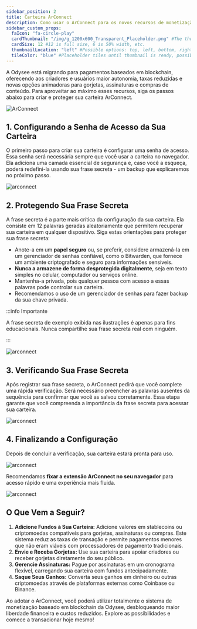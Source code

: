 ```yaml
---
sidebar_position: 2
title: Carteira ArConnect
description: Como usar o ArConnect para os novos recursos de monetização do Odysee
sidebar_custom_props:
  faIcon: "fa-circle-play"
  cardThumbnail: "/img/g_1200x600_Transparent_Placeholder.png" #The thumbnail on the category card.
  cardSize: 12 #12 is full size, 6 is 50% width, etc.
  thumbnailLocation: "left" #Possible options: top, left, bottom, right, none
  tileColor: "blue" #Placeholder tiles until thumbnail is ready, possible options: blue, cream, darkpurple, lightpurple, mauve, orange, pink, none
---
```


A Odysee está migrando para pagamentos baseados em blockchain, oferecendo aos criadores e usuários maior autonomia, taxas reduzidas e novas opções animadoras para gorjetas, assinaturas e compras de conteúdo. Para aproveitar ao máximo esses recursos, siga os passos abaixo para criar e proteger sua carteira ArConnect.

![ArConnect](https://thumbs.odycdn.com/3e6497409f40634f6720082a2ff789b1.webp)

## 1. Configurando a Senha de Acesso da Sua Carteira

O primeiro passo para criar sua carteira é configurar uma senha de acesso. Essa senha será necessária sempre que você usar a carteira no navegador. Ela adiciona uma camada essencial de segurança e, caso você a esqueça, poderá redefini-la usando sua frase secreta - um backup que explicaremos no próximo passo.

![arconnect](https://thumbs.odycdn.com/d60d31749a043953030bb2a17e1cc5e3.webp)

## 2. Protegendo Sua Frase Secreta

A frase secreta é a parte mais crítica da configuração da sua carteira. Ela consiste em 12 palavras geradas aleatoriamente que permitem recuperar sua carteira em qualquer dispositivo. Siga estas orientações para proteger sua frase secreta:

* Anote-a em um **papel seguro** ou, se preferir, considere armazená-la em um gerenciador de senhas confiável, como o Bitwarden, que fornece um ambiente criptografado e seguro para informações sensíveis.
* **Nunca a armazene de forma desprotegida digitalmente**, seja em texto simples no celular, computador ou serviços online.
* Mantenha-a privada, pois qualquer pessoa com acesso a essas palavras pode controlar sua carteira.
* Recomendamos o uso de um gerenciador de senhas para fazer backup da sua chave privada.

:::info Importante

A frase secreta de exemplo exibida nas ilustrações é apenas para fins educacionais. Nunca compartilhe sua frase secreta real com ninguém.

:::

![arconnect](https://thumbs.odycdn.com/831a73c33b4bd1eef192748c52abf5dd.webp)

## 3. Verificando Sua Frase Secreta

Após registrar sua frase secreta, o ArConnect pedirá que você complete uma rápida verificação. Será necessário preencher as palavras ausentes da sequência para confirmar que você as salvou corretamente. Essa etapa garante que você compreenda a importância da frase secreta para acessar sua carteira.

![arconnect](https://thumbs.odycdn.com/3da8b2600bd80adbd5cd5eb00ce51621.webp)

## 4. Finalizando a Configuração

Depois de concluir a verificação, sua carteira estará pronta para uso.

![arconnect](https://thumbs.odycdn.com/dd7b6fc0232add36ec8098de1b2d1676.webp)

Recomendamos **fixar a extensão ArConnect no seu navegador** para acesso rápido e uma experiência mais fluida.

![arconnect](https://thumbs.odycdn.com/f5bc3f126c20bdad06df66bce4658bde.webp)

## O Que Vem a Seguir?

1. **Adicione Fundos à Sua Carteira:** Adicione valores em stablecoins ou criptomoedas compatíveis para gorjetas, assinaturas ou compras. Este sistema reduz as taxas de transação e permite pagamentos menores que não eram viáveis com processadores de pagamento tradicionais.
2. **Envie e Receba Gorjetas:** Use sua carteira para apoiar criadores ou receber gorjetas diretamente do seu público.
3. **Gerencie Assinaturas:** Pague por assinaturas em um cronograma flexível, carregando sua carteira com fundos antecipadamente.
4. **Saque Seus Ganhos:** Converta seus ganhos em dinheiro ou outras criptomoedas através de plataformas externas como Coinbase ou Binance.

Ao adotar o ArConnect, você poderá utilizar totalmente o sistema de monetização baseado em blockchain da Odysee, desbloqueando maior liberdade financeira e custos reduzidos. Explore as possibilidades e comece a transacionar hoje mesmo!